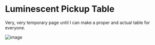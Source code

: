 # Luminescent Pickup Table 

Very, very temporary page until I can make a proper and actual table for everyone.

![image](https://github.com/TeamLumi/luminescent-team/assets/73308769/42915b0a-91ba-4054-84d3-84b006297ef0)
